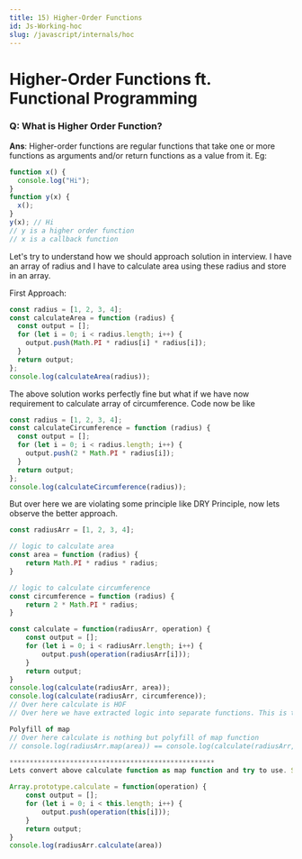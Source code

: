```yaml
---
title: 15) Higher-Order Functions
id: Js-Working-hoc
slug: /javascript/internals/hoc
---
```



# Higher-Order Functions ft. Functional Programming

### Q: What is Higher Order Function?

**Ans**: Higher-order functions are regular functions that take one or more functions as arguments and/or return functions as a value from it. Eg:

```js
function x() {
  console.log("Hi");
}
function y(x) {
  x();
}
y(x); // Hi
// y is a higher order function
// x is a callback function
```

Let's try to understand how we should approach solution in interview.
I have an array of radius and I have to calculate area using these radius and store in an array.

First Approach:

```js
const radius = [1, 2, 3, 4];
const calculateArea = function (radius) {
  const output = [];
  for (let i = 0; i < radius.length; i++) {
    output.push(Math.PI * radius[i] * radius[i]);
  }
  return output;
};
console.log(calculateArea(radius));
```

The above solution works perfectly fine but what if we have now requirement to calculate array of circumference. Code now be like

```js
const radius = [1, 2, 3, 4];
const calculateCircumference = function (radius) {
  const output = [];
  for (let i = 0; i < radius.length; i++) {
    output.push(2 * Math.PI * radius[i]);
  }
  return output;
};
console.log(calculateCircumference(radius));
```

But over here we are violating some principle like DRY Principle, now lets observe the better approach.

```js
const radiusArr = [1, 2, 3, 4];

// logic to calculate area
const area = function (radius) {
    return Math.PI * radius * radius;
}

// logic to calculate circumference
const circumference = function (radius) {
    return 2 * Math.PI * radius;
}

const calculate = function(radiusArr, operation) {
    const output = [];
    for (let i = 0; i < radiusArr.length; i++) {
        output.push(operation(radiusArr[i]));
    }
    return output;
}
console.log(calculate(radiusArr, area));
console.log(calculate(radiusArr, circumference));
// Over here calculate is HOF
// Over here we have extracted logic into separate functions. This is the beauty of functional programming.

Polyfill of map
// Over here calculate is nothing but polyfill of map function
// console.log(radiusArr.map(area)) == console.log(calculate(radiusArr, area));

***************************************************
Lets convert above calculate function as map function and try to use. So,

Array.prototype.calculate = function(operation) {
    const output = [];
    for (let i = 0; i < this.length; i++) {
        output.push(operation(this[i]));
    }
    return output;
}
console.log(radiusArr.calculate(area))
```
